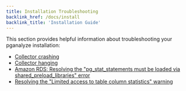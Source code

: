 ```yaml
---
title: Installation Troubleshooting
backlink_href: /docs/install
backlink_title: 'Installation Guide'
---
```


This section provides helpful information about troubleshooting your pganalyze installation:

 * [Collector crashing](/docs/install/troubleshooting/collector_crash)
 * [Collector hanging](/docs/install/troubleshooting/collector_hang)
 * [Amazon RDS: Resolving the "pg\_stat\_statements must be loaded via shared\_preload\_libraries" error](/docs/install/troubleshooting/rds_pg_stat_statements_shared_preload_libraries)
 * [Resolving the "Limited access to table column statistics" warning](/docs/install/troubleshooting/column_stats_helper)
